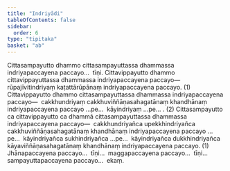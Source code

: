 ```yaml
---
title: "Indriyādi"
tableOfContents: false
sidebar:
  order: 6
type: "tipitaka"
basket: "ab"
---
```



<DynamicBreadcrumb />

<Division number="174">

<Paragraph number="2736">
Cittasampayutto dhammo cittasampayuttassa dhammassa indriyapaccayena paccayo…  tīṇi.
</Paragraph>

<Paragraph number="2737">
Cittavippayutto dhammo cittavippayuttassa dhammassa indriyapaccayena paccayo—  rūpajīvitindriyaṃ kaṭattārūpānaṃ indriyapaccayena paccayo. (1)
</Paragraph>

<Paragraph number="2738">
Cittavippayutto dhammo cittasampayuttassa dhammassa indriyapaccayena paccayo—  cakkhundriyaṃ cakkhuviññāṇasahagatānaṃ khandhānaṃ indriyapaccayena paccayo …pe…  kāyindriyaṃ …pe… . (2)
</Paragraph>

<Paragraph number="2739">
Cittasampayutto ca cittavippayutto ca dhammā cittasampayuttassa dhammassa indriyapaccayena paccayo—  cakkhundriyañca upekkhindriyañca cakkhuviññāṇasahagatānaṃ khandhānaṃ indriyapaccayena paccayo …pe…  kāyindriyañca sukhindriyañca …pe…  kāyindriyañca dukkhindriyañca kāyaviññāṇasahagatānaṃ khandhānaṃ indriyapaccayena paccayo. (1)
</Paragraph>

<Paragraph number="2740">
Jhānapaccayena paccayo…  tīṇi…  maggapaccayena paccayo…  tīṇi…  sampayuttapaccayena paccayo…  ekaṃ.
</Paragraph>
</Division>